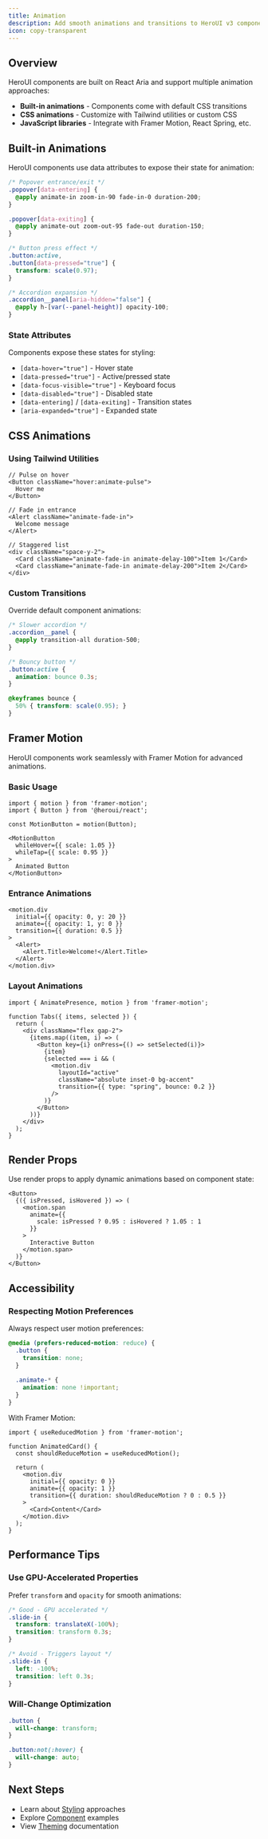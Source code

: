 ```yaml
---
title: Animation
description: Add smooth animations and transitions to HeroUI v3 components
icon: copy-transparent
---
```


## Overview

HeroUI components are built on React Aria and support multiple animation approaches:

- **Built-in animations** - Components come with default CSS transitions
- **CSS animations** - Customize with Tailwind utilities or custom CSS
- **JavaScript libraries** - Integrate with Framer Motion, React Spring, etc.

## Built-in Animations

HeroUI components use data attributes to expose their state for animation:

```css
/* Popover entrance/exit */
.popover[data-entering] {
  @apply animate-in zoom-in-90 fade-in-0 duration-200;
}

.popover[data-exiting] {
  @apply animate-out zoom-out-95 fade-out duration-150;
}

/* Button press effect */
.button:active,
.button[data-pressed="true"] {
  transform: scale(0.97);
}

/* Accordion expansion */
.accordion__panel[aria-hidden="false"] {
  @apply h-[var(--panel-height)] opacity-100;
}
```

### State Attributes

Components expose these states for styling:

- `[data-hover="true"]` - Hover state
- `[data-pressed="true"]` - Active/pressed state
- `[data-focus-visible="true"]` - Keyboard focus
- `[data-disabled="true"]` - Disabled state
- `[data-entering]` / `[data-exiting]` - Transition states
- `[aria-expanded="true"]` - Expanded state

## CSS Animations

### Using Tailwind Utilities

```tsx
// Pulse on hover
<Button className="hover:animate-pulse">
  Hover me
</Button>

// Fade in entrance
<Alert className="animate-fade-in">
  Welcome message
</Alert>

// Staggered list
<div className="space-y-2">
  <Card className="animate-fade-in animate-delay-100">Item 1</Card>
  <Card className="animate-fade-in animate-delay-200">Item 2</Card>
</div>
```

### Custom Transitions

Override default component animations:

```css
/* Slower accordion */
.accordion__panel {
  @apply transition-all duration-500;
}

/* Bouncy button */
.button:active {
  animation: bounce 0.3s;
}

@keyframes bounce {
  50% { transform: scale(0.95); }
}
```

## Framer Motion

HeroUI components work seamlessly with Framer Motion for advanced animations.

### Basic Usage

```tsx
import { motion } from 'framer-motion';
import { Button } from '@heroui/react';

const MotionButton = motion(Button);

<MotionButton
  whileHover={{ scale: 1.05 }}
  whileTap={{ scale: 0.95 }}
>
  Animated Button
</MotionButton>
```

### Entrance Animations

```tsx
<motion.div
  initial={{ opacity: 0, y: 20 }}
  animate={{ opacity: 1, y: 0 }}
  transition={{ duration: 0.5 }}
>
  <Alert>
    <Alert.Title>Welcome!</Alert.Title>
  </Alert>
</motion.div>
```

### Layout Animations

```tsx
import { AnimatePresence, motion } from 'framer-motion';

function Tabs({ items, selected }) {
  return (
    <div className="flex gap-2">
      {items.map((item, i) => (
        <Button key={i} onPress={() => setSelected(i)}>
          {item}
          {selected === i && (
            <motion.div
              layoutId="active"
              className="absolute inset-0 bg-accent"
              transition={{ type: "spring", bounce: 0.2 }}
            />
          )}
        </Button>
      ))}
    </div>
  );
}
```

## Render Props

Use render props to apply dynamic animations based on component state:

```tsx
<Button>
  {({ isPressed, isHovered }) => (
    <motion.span
      animate={{
        scale: isPressed ? 0.95 : isHovered ? 1.05 : 1
      }}
    >
      Interactive Button
    </motion.span>
  )}
</Button>
```

## Accessibility

### Respecting Motion Preferences

Always respect user motion preferences:

```css
@media (prefers-reduced-motion: reduce) {
  .button {
    transition: none;
  }
  
  .animate-* {
    animation: none !important;
  }
}
```

With Framer Motion:

```tsx
import { useReducedMotion } from 'framer-motion';

function AnimatedCard() {
  const shouldReduceMotion = useReducedMotion();
  
  return (
    <motion.div
      initial={{ opacity: 0 }}
      animate={{ opacity: 1 }}
      transition={{ duration: shouldReduceMotion ? 0 : 0.5 }}
    >
      <Card>Content</Card>
    </motion.div>
  );
}
```

## Performance Tips

### Use GPU-Accelerated Properties

Prefer `transform` and `opacity` for smooth animations:

```css
/* Good - GPU accelerated */
.slide-in {
  transform: translateX(-100%);
  transition: transform 0.3s;
}

/* Avoid - Triggers layout */
.slide-in {
  left: -100%;
  transition: left 0.3s;
}
```

### Will-Change Optimization

```css
.button {
  will-change: transform;
}

.button:not(:hover) {
  will-change: auto;
}
```

## Next Steps

- Learn about [Styling](/docs/handbook/styling) approaches
- Explore [Component](/docs/components) examples
- View [Theming](/docs/handbook/theming) documentation